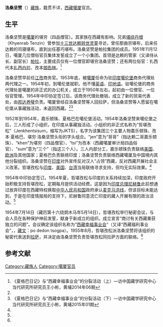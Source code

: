 '''洛桑坚赞'''（{{bd|？||？|}}）[[藏族|藏族]]，籍贯不详，[[西藏|西藏]][[噶厦|噶厦]]官员。

==生平==
洛桑坚赞是[[噶厦|噶厦]]的堪穷（四品僧官）。其家族在西藏有影响。兄弟[[堪绕丹增|堪绕丹增]]（Khyenrab Tenzin）曾参加[[十三世达赖|十三世达赖]][[转世灵童|转世灵童]]寻访，曾任那曲宗堪布，后来任达赖的司寝堪布，直到出任基巧堪布。洛桑坚赞是帕拉集团的成员。1951年11月12日，噶厦几位僧俗官员集体发誓成立了一个小集团。首领是达赖的管家（又译侍从长、副官长）[[帕拉·土登为登|帕拉]]，主要成员仅有一位僧官即堪穷洛桑坚赞；还有两位俗官：扎西代本[[扎西白拉|扎西白拉]]、孜本[[朗色林·班觉晋美|朗色林]]。<ref name=xia>《夏格巴日记》与“西藏幸福事业会”的分裂活动（上）—访中国藏学研究中心当代研究所研究员王小彬，黄埔2014年06期</ref>

洛桑坚赞早前任[[江孜|江孜]]商务官。1953年底，被[[噶厦|噶厦]]任命为驻[[印度|印度]][[噶伦堡|噶伦堡]]商务代理处两代理之一。1954年初，到噶伦堡就职。他不懂[[英语|英语]]、[[印地语|印地语]]。驻噶伦堡的商务代理处是噶厦的非正式的办公机关，成立于1950年左右，起初由一位僧官、一位俗官管理。1954年中印协定签订后，该商务代理处撤销，成立了新的贸易代表处，由[[邦达养璧|邦达养璧]]负责。噶厦曾经召洛桑坚赞等人回拉萨，但洛桑坚赞等人愿留在噶伦堡从事藏独活动，未返回西藏。<ref name=xia/><ref>《夏格巴日记》与“西藏幸福事业会”的分裂活动（下）—访中国藏学研究中心当代研究所研究员王小彬，黄埔2015年01期</ref>

1952年到1954年，嘉乐顿珠、夏格巴在噶伦堡活动。1954年洛桑坚赞来噶伦堡之后，三人形成了小组织，在印度从事藏独活动。小组织的非正式名称为“哲堪孜松”（Jenkhentsisum，缩写为JKTS），名字为该集团三个主要人物嘉乐顿珠、孜本·夏格巴、堪穷·洛桑坚赞头衔的字头组合。“jen”意为“哥哥”（指达赖二哥嘉乐顿珠）、“khen”为堪穷（四品僧官）、“tsi”为孜本（西藏噶厦审计局四品俗官）、“sum”意为“三个”（指这三个人）。三人内部分工，嘉乐顿珠负责联络[[美国|美国]]、[[欧洲|欧洲]]及其他国家；夏格巴负责联络印度；洛桑坚赞负责联络西藏噶厦及中国境内其他分裂组织。洛桑坚赞在[[印度|印度]]对外宣传反对汉人“占领”西藏，反对西藏开展社会主义改革。哲堪孜松与[[印度|印度]]、[[美国|美国]]、[[台湾|台湾]]当局联络寻求支持，但均无实际效果。<ref name=xia/>

1954年中印协定签订。1954年夏，哲堪孜松与印度的关系持续加深，印度政府开始积极支持哲堪孜松，定期每月提供活动经费。这是因为[[印度总理|印度总理]][[尼赫鲁|尼赫鲁]]此前想通过放弃印度在西藏特权换取[[中华人民共和国|中华人民共和国]]政府承认[[麦克马洪线|麦克马洪线]]，但该目标未能达到，于是在印度情报局的支持下，尼赫鲁同意流亡印度的藏人开展有限的政治活动。<ref name=xia/>

1954年7月14日（藏历第十六绕炯木马年5月14日），哲堪孜松举行秘密会议，与会人员在各种保护神前发誓，献身于新成立的组织。成立宣言“商讨有关西藏重获独立的问题”。会议确定该组织名称为“[[西藏幸福事业会|西藏幸福事业会]]”（又译“西藏福利事业会”，{{lang-en|the Committee for the Benefit of Tibet}}，[[藏文|藏文]]：po dedon tsogpa）。1955年8月，哲堪孜松派洛桑坚赞将该组织的秘密代表送到[[拉萨|拉萨]]，并决定由洛桑坚赞负责哲堪孜松同拉萨方面的联络。<ref name=xia/>

==参考文献==
{{reflist}}

[[Category:藏族人|Category:藏族人]]
[[Category:噶厦官员|Category:噶厦官员]]